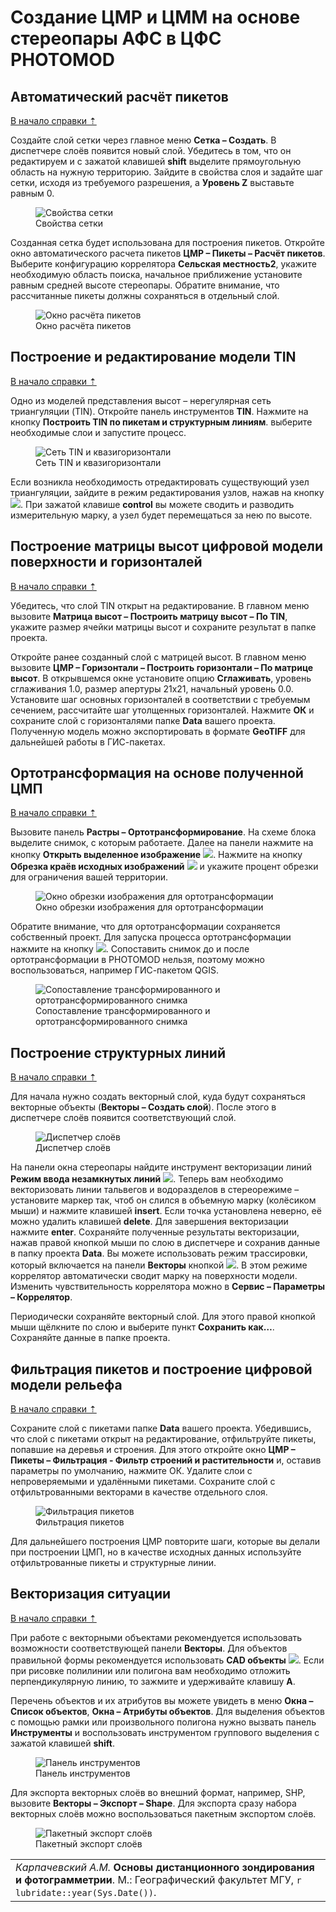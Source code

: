 # Создание ЦМР и ЦММ на основе стереопары АФС в ЦФС PHOTOMOD {#photomod_DEM}


## Автоматический расчёт пикетов {#photomod_DEM-pikets}
[В начало справки ⇡](#photomod_DEM)


Создайте слой сетки через главное меню **Сетка – Создать**. В диспетчере слоёв появится новый слой. Убедитесь в том, что он редактируем и с зажатой клавишей **shift**  выделите прямоугольную область на нужную территорию. Зайдите в свойства слоя и задайте шаг сетки, исходя из требуемого разрешения, а **Уровень Z** выставьте равным 0.


![Свойства сетки](images\Ref16\Grid_Properties.png)


Созданная сетка будет использована для построения пикетов. Откройте окно автоматического расчета пикетов **ЦМР – Пикеты – Расчёт пикетов**. Выберите конфигурацию коррелятора **Сельская местность2**, укажите необходимую область поиска, начальное приближение установите равным средней высоте стереопары. Обратите внимание, что рассчитанные пикеты должны сохраняться в отдельный слой.


![Окно расчёта пикетов](images\Ref16\Piket_Calculation.png)


## Построение и редактирование модели TIN {#photomod_DEM-TIN}
[В начало справки ⇡](#photomod_DEM)


Одно из моделей представления высот – нерегулярная сеть триангуляции (TIN). Откройте панель инструментов **TIN**. Нажмите на кнопку **Построить TIN по пикетам и структурным линиям**. выберите необходимые слои и запустите процесс.


![Сеть TIN и квазигоризонтали](images\Ref16\TIN.png)


Если возникла необходимость отредактировать существующий узел триангуляции, зайдите в режим редактирования узлов, нажав на кнопку ![](images\Ref16\Vertex_Edit.png). При зажатой клавише **control** вы можете сводить и разводить измерительную марку, а узел будет перемещаться за нею по высоте.


## Построение матрицы высот цифровой модели поверхности и горизонталей {#photomod_DEM-H_matrix}
[В начало справки ⇡](#photomod_DEM)


Убедитесь, что слой TIN открыт на редактирование. В главном меню вызовите **Матрица высот – Построить матрицу высот – По TIN**, укажите размер ячейки матрицы высот и сохраните результат в папке проекта.


Откройте ранее созданный слой с матрицей высот. В главном меню вызовите **ЦМР – Горизонтали – Построить горизонтали – По матрице высот**. В открывшемся окне установите опцию **Сглаживать**, уровень сглаживания 1.0, размер апертуры 21x21, начальный уровень 0.0. Установите шаг основных горизонталей в соответствии с требуемым сечением, рассчитайте шаг утолщенных горизонталей. Нажмите **ОК** и сохраните слой с горизонталями папке **Data** вашего проекта. Полученную модель можно экспортировать в формате **GeoTIFF** для дальнейшей работы в ГИС-пакетах.


## Ортотрансформация на основе полученной ЦМП {#photomod_DEM-Orthorectification}
[В начало справки ⇡](#photomod_DEM)


Вызовите панель **Растры – Ортотрансформирование**. На схеме блока выделите снимок, с которым работаете. Далее на панели нажмите на кнопку **Открыть выделенное изображение** ![](images\Ref16\Select.png). Нажмите на кнопку **Обрезка краёв исходных изображений** ![](images\Ref16\Clip2.png) и укажите процент обрезки для ограничения вашей территории.


![Окно обрезки изображения для ортотрансформации](images\Ref16\Clip.png)


Обратите внимание, что для ортотрансформации сохраняется собственный проект. Для запуска процесса ортотрансформации нажмите на кнопку ![](images\Ref16\Run.png). Сопоставить снимок до и после ортотрансформации в PHOTOMOD нельзя, поэтому можно воспользоваться, например ГИС-пакетом QGIS.


![Сопоставление трансформированного и ортотрансформированного снимка](images\Ref16\Comparison.gif)


## Построение структурных линий {#photomod_DEM-structure_lines}
[В начало справки ⇡](#photomod_DEM)


Для начала нужно создать векторный слой, куда будут сохраняться векторные объекты (**Векторы – Создать слой**). После этого в диспетчере слоёв появится соответствующий слой.


![Диспетчер слоёв](images\Ref16\Layers.png)


На панели окна стереопары найдите инструмент векторизации линий **Режим ввода незамкнутых линий** ![](images\Ref16\Polyline.png). Теперь вам необходимо векторизовать линии тальвегов и водоразделов в стереорежиме – установите маркер так, чтоб он слился в объемную марку (колёсиком мыши) и нажмите клавишей **insert**. Если точка установлена неверно, её можно удалить клавишей **delete**. Для завершения векторизации нажмите **enter**. Сохраняйте полученные результаты векторизации, нажав правой кнопкой мыши по слою в диспетчере и сохранив данные в папку проекта **Data**. Вы можете использовать режим трассировки, который включается на панели **Векторы** кнопкой ![](images\Ref16\Tracing.png). В этом режиме коррелятор автоматически сводит марку на поверхности модели. Изменить чувствительность коррелятора можно в **Сервис – Параметры – Коррелятор**.


Периодически сохраняйте векторный слой. Для этого правой кнопкой мыши щёлкните по слою и выберите пункт **Сохранить как...**. Сохраняйте данные в папке проекта.


## Фильтрация пикетов и построение цифровой модели рельефа {#photomod_DEM-DEM}
[В начало справки ⇡](#photomod_DEM)


Сохраните слой с пикетами папке **Data** вашего проекта. Убедившись, что слой с пикетами открыт на редактирование, отфильтруйте пикеты, попавшие на деревья и строения. Для этого откройте окно **ЦМР – Пикеты – Фильтрация - Фильтр строений и растительности** и, оставив параметры по умолчанию, нажмите ОК. Удалите слои с непроверяемыми и удалёнными пикетами. Сохраните слой с отфильтрованными векторами в качестве отдельного слоя.


![Фильтрация пикетов](images\Ref16\Filtration.png)


Для дальнейшего построения ЦМР повторите шаги, которые вы делали при построении ЦМП, но в качестве исходных данных используйте отфильтрованные пикеты и структурные линии.


## Векторизация ситуации {#photomod_DEM-vector}
[В начало справки ⇡](#photomod_DEM)


При работе с векторными объектами рекомендуется использовать возможности соответствующей панели **Векторы**. Для объектов правильной формы рекомендуется использовать **CAD объекты** ![](images\Ref16\CAD.png). Если при рисовке полилинии или полигона вам необходимо отложить перпендикулярную линию, то зажмите и удерживайте клавишу **A**.


Перечень объектов и их атрибутов вы можете увидеть в меню **Окна – Список объектов**, **Окна – Атрибуты объектов**. Для выделения объектов с помощью рамки или произвольного полигона нужно вызвать панель **Инструменты** и воспользовать инструментом группового выделения с зажатой клавишей **shift**.


![Панель инструментов](images\Ref16\Instruments.png)


Для экспорта векторных слоёв во внешний формат, например, SHP, вызовите **Векторы – Экспорт – Shape**. Для экспорта сразу набора векторных слоёв можно воспользоваться пакетным экспортом слоёв.


![Пакетный экспорт слоёв](images\Ref16\Export.png)



----
_Карпачевский А.М._ **Основы дистанционного зондирования и фотограмметрии**. М.: Географический факультет МГУ, `r lubridate::year(Sys.Date())`.
----